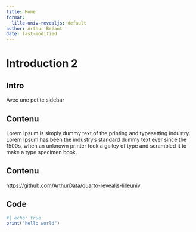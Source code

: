```yaml
---
title: Home
format:
  lille-univ-revealjs: default
author: Arthur Bréant
date: last-modified
---
```


# Introduction 2

## Intro

Avec une petite sidebar

## Contenu

Lorem Ipsum is simply dummy text of the printing and typesetting industry. Lorem Ipsum has been the industry's standard dummy text ever since the 1500s, when an unknown printer took a galley of type and scrambled it to make a type specimen book.

## Contenu

<https://github.com/ArthurData/quarto-revealjs-lilleuniv>

## Code

```r
#| echo: true
print("hello world")
```